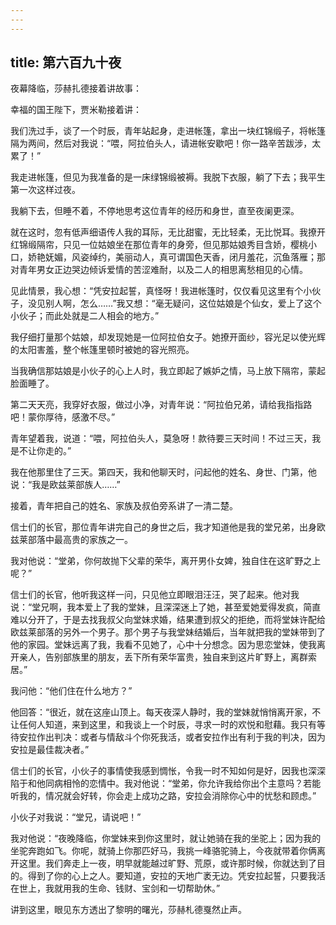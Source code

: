 ```yaml
---
---
---
```

title: 第六百九十夜
---






夜幕降临，莎赫扎德接着讲故事：





幸福的国王陛下，贾米勒接着讲：

我们洗过手，谈了一个时辰，青年站起身，走进帐篷，拿出一块红锦缎子，将帐篷隔为两间，然后对我说：“喂，阿拉伯头人，请进帐安歇吧！你一路辛苦跋涉，太累了！”

我走进帐篷，但见为我准备的是一床绿锦缎被褥。我脱下衣服，躺了下去；我平生第一次这样过夜。

我躺下去，但睡不着，不停地思考这位青年的经历和身世，直至夜阑更深。

就在这时，忽有低声细语传人我的耳际，无比甜蜜，无比轻柔，无比悦耳。我撩开红锦缎隔帘，只见一位姑娘坐在那位青年的身旁，但见那姑娘秀目含娇，樱桃小口，娇艳妩媚，风姿绰约，美丽动人，真可谓国色天香，闭月羞花，沉鱼落雁；那对青年男女正边哭边倾诉爱情的苦涩难耐，以及二人的相思离愁相见的心情。

见此情景，我心想：“凭安拉起誓，真怪呀！我进帐篷时，仅仅看见这里有个小伙子，没见别人啊，怎么……”我又想：“毫无疑问，这位姑娘是个仙女，爱上了这个小伙子；而此处就是二人相会的地方。”

我仔细打量那个姑娘，却发现她是一位阿拉伯女子。她撩开面纱，容光足以使光辉的太阳害羞，整个帐篷里顿时被她的容光照亮。

当我确信那姑娘是小伙子的心上人时，我立即起了嫉妒之情，马上放下隔帘，蒙起脸面睡了。

第二天天亮，我穿好衣服，做过小净，对青年说：“阿拉伯兄弟，请给我指指路吧！蒙你厚待，感激不尽。”

青年望着我，说道：“喂，阿拉伯头人，莫急呀！款待要三天时间！不过三天，我是不让你走的。”

我在他那里住了三天。第四天，我和他聊天时，问起他的姓名、身世、门第，他说：“我是欧兹莱部族人……”

接着，青年把自己的姓名、家族及叔伯旁系讲了一清二楚。

信士们的长官，那位青年讲完自己的身世之后，我才知道他是我的堂兄弟，出身欧兹莱部落中最高贵的家族之一。

我对他说：“堂弟，你何故抛下父辈的荣华，离开男仆女婢，独自住在这旷野之上呢？”

信士们的长官，他听我这样一问，只见他立即眼泪汪汪，哭了起来。他对我说：“堂兄啊，我本爱上了我的堂妹，且深深迷上了她，甚至爱她爱得发疯，简直难以分开了，于是去找我叔父向堂妹求婚，结果遭到叔父的拒绝，而将堂妹许配给欧兹莱部落的另外一个男子。那个男子与我堂妹结婚后，当年就把我的堂妹带到了他的家园。堂妹远离了我，我看不见她了，心中十分想念。因为思恋堂妹，使我离开亲人，告别部族里的朋友，丢下所有荣华富贵，独自来到这片旷野上，离群索居。”

我问他：“他们住在什么地方？”

他回答：“很近，就在这座山顶上。每天夜深人静时，我的堂妹就悄悄离开家，不让任何人知道，来到这里，和我谈上一个时辰，寻求一时的欢悦和慰藉。我只有等待安拉作出判决：或者与情敌斗个你死我活，或者安拉作出有利于我的判决，因为安拉是最佳裁决者。”

信士们的长官，小伙子的事情使我感到惆怅，令我一时不知如何是好，因我也深深陷于和他同病相怜的恋情中。我对他说：“堂弟，你允许我给你出个主意吗？若能听我的，情况就会好转，你会走上成功之路，安拉会消除你心中的忧愁和顾虑。”

小伙子对我说：“堂兄，请说吧！”

我对他说：“夜晚降临，你堂妹来到你这里时，就让她骑在我的坐驼上；因为我的坐驼奔跑如飞。你呢，就骑上你那匹好马，我挑一峰骆驼骑上，今夜就带着你俩离开这里。我们奔走上一夜，明早就能越过旷野、荒原，或许那时候，你就达到了目的。得到了你的心上之人。要知道，安拉的天地广袤无边。凭安拉起誓，只要我活在世上，我就用我的生命、钱财、宝剑和一切帮助休。”





讲到这里，眼见东方透出了黎明的曙光，莎赫札德戛然止声。